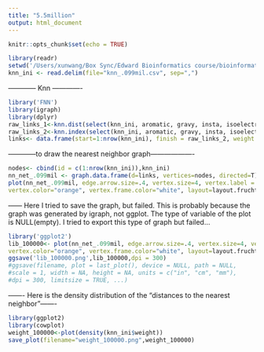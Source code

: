 ```yaml
---
title: "5.5million"
output: html_document
---
```


```r
knitr::opts_chunk$set(echo = TRUE)
```

```r
library(readr)
setwd('/Users/xunwang/Box Sync/Edward Bioinformatics course/bioinformatics/')
knn_ini <- read.delim(file="knn_.099mil.csv", sep=",")
```

------------ Knn -------------
```r
library('FNN')
library(igraph)
library(dplyr)
raw_links_1<-knn.dist(select(knn_ini, aromatic, gravy, insta, isoelectric, flexibility), k=1)
raw_links_2<-knn.index(select(knn_ini, aromatic, gravy, insta, isoelectric, flexibility), k=1)
links<- data.frame(start=1:nrow(knn_ini), finish = raw_links_2, weight = raw_links_1)
```

------------to draw the nearest neighbor graph-------------------
```r
nodes<- cbind(id = c(1:nrow(knn_ini)),knn_ini)
nn_net_.099mil <- graph.data.frame(d=links, vertices=nodes, directed=T) 
plot(nn_net_.099mil, edge.arrow.size=.4, vertex.size=4, vertex.label = NA, edge.color="grey",
vertex.color="orange", vertex.frame.color="white", layout=layout.fruchterman.reingold)
```

------ Here I tried to save the graph, but failed. This is probably because the graph was generated by igraph, not ggplot. 
The type of variable of the plot is NULL(empty). I tried to export this type of graph but failed...
```r
library('ggplot2')
lib_100000<- plot(nn_net_.099mil, edge.arrow.size=.4, vertex.size=4, vertex.label = NA, edge.color="grey",
vertex.color="orange", vertex.frame.color="white", layout=layout.fruchterman.reingold)
ggsave('lib_100000.png',lib_100000,dpi = 300)
#ggsave(filename, plot = last_plot(), device = NULL, path = NULL,
#scale = 1, width = NA, height = NA, units = c("in", "cm", "mm"),
#dpi = 300, limitsize = TRUE, ...)
```

------- Here is the density distribution of the "distances to the nearest neighbor"-------
```r
library(ggplot2)
library(cowplot)
weight_100000<-plot(density(knn_ini$weight))
save_plot(filename="weight_100000.png",weight_100000)
```

